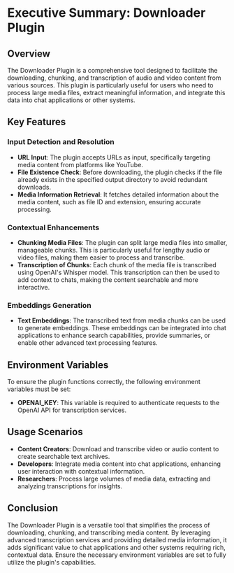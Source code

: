 # Executive Summary: Downloader Plugin

## Overview

The Downloader Plugin is a comprehensive tool designed to facilitate the downloading, chunking, and transcription of audio and video content from various sources. This plugin is particularly useful for users who need to process large media files, extract meaningful information, and integrate this data into chat applications or other systems.

## Key Features

### Input Detection and Resolution

- **URL Input**: The plugin accepts URLs as input, specifically targeting media content from platforms like YouTube.
- **File Existence Check**: Before downloading, the plugin checks if the file already exists in the specified output directory to avoid redundant downloads.
- **Media Information Retrieval**: It fetches detailed information about the media content, such as file ID and extension, ensuring accurate processing.

### Contextual Enhancements

- **Chunking Media Files**: The plugin can split large media files into smaller, manageable chunks. This is particularly useful for lengthy audio or video files, making them easier to process and transcribe.
- **Transcription of Chunks**: Each chunk of the media file is transcribed using OpenAI's Whisper model. This transcription can then be used to add context to chats, making the content searchable and more interactive.

### Embeddings Generation

- **Text Embeddings**: The transcribed text from media chunks can be used to generate embeddings. These embeddings can be integrated into chat applications to enhance search capabilities, provide summaries, or enable other advanced text processing features.

## Environment Variables

To ensure the plugin functions correctly, the following environment variables must be set:

- **OPENAI_KEY**: This variable is required to authenticate requests to the OpenAI API for transcription services.

## Usage Scenarios

- **Content Creators**: Download and transcribe video or audio content to create searchable text archives.
- **Developers**: Integrate media content into chat applications, enhancing user interaction with contextual information.
- **Researchers**: Process large volumes of media data, extracting and analyzing transcriptions for insights.

## Conclusion

The Downloader Plugin is a versatile tool that simplifies the process of downloading, chunking, and transcribing media content. By leveraging advanced transcription services and providing detailed media information, it adds significant value to chat applications and other systems requiring rich, contextual data. Ensure the necessary environment variables are set to fully utilize the plugin's capabilities.
